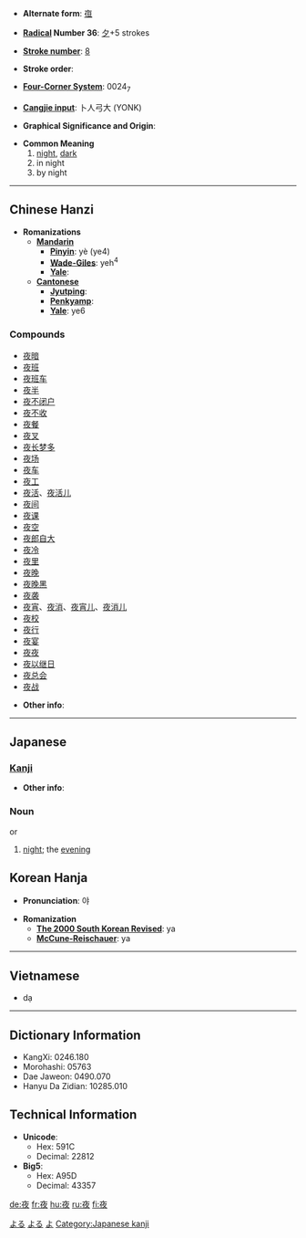 * '''Alternate form''': [[亱]]

* '''[[Wiktionary:Chinese radical index| Radical]] Number 36''': [[Wiktionary:Chinese radical index 夕|夕]]+5 strokes

* '''[[Wiktionary:Chinese total strokes index|Stroke number]]''': [[Wiktionary:Chinese total strokes index 8|8]]

* '''Stroke order''': 

* '''[[Wiktionary:Chinese four corner index|Four-Corner System]]''': 0024<sub>7</sub>

* '''[[Wiktionary:Chinese Cangjie index|Cangjie input]]''': 卜人弓大 (YONK)

* '''Graphical Significance and Origin''': 

* '''Common Meaning'''
*# [[night]], [[dark]]
*# in night
*# by night


----

== Chinese Hanzi ==

* '''Romanizations'''
** '''[[Mandarin]]'''
*** '''[[Pinyin]]''': yè (ye4)
*** '''[[Wade-Giles]]''': yeh<sup>4</sup>
*** '''[[Yale]]''': 
** '''[[Cantonese]]'''
*** '''[[Jyutping]]''':
*** '''[[Penkyamp]]''': 
*** '''[[Yale]]''': ye6

===Compounds===
*[[夜暗]]
*[[夜班]]
*[[夜班车]]
*[[夜半]]
*[[夜不闭户]]
*[[夜不收]]
*[[夜餐]]
*[[夜叉]]
*[[夜长梦多]]
*[[夜场]]
*[[夜车]]
*[[夜工]]
*[[夜活]]、[[夜活儿]]
*[[夜间]]
*[[夜课]]
*[[夜空]]
*[[夜郎自大]]
*[[夜冷]]
*[[夜里]]
*[[夜晚]]
*[[夜晚黑]]
*[[夜袭]]
*[[夜宵]]、[[夜消]]、[[夜宵儿]]、[[夜消儿]]
*[[夜校]]
*[[夜行]]
*[[夜宴]]
*[[夜夜]]
*[[夜以继日]]
*[[夜总会]]
*[[夜战]]

* '''Other info''': 

----

== Japanese ==
[[Category:1000 Japanese basic words|よる]]
[[Category:Japanese language|よる]]
[[Category:Japanese language|よ]]
=== [[Kanji]] ===
{{kanji
|[[や]] (ya)
|[[よ]] (yo), [[よる]] (yoru)
}}
* '''Other info''':  

=== Noun ===
{{janoun|よる|yoru}} or {{janoun|よ|yo}}
# [[night]]; the [[evening]]

== Korean Hanja ==

* '''Pronunciation''': 야

* '''Romanization'''
** '''[[The 2000 South Korean Revised Romanization|The 2000 South Korean Revised]]''': ya
** '''[[McCune-Reischauer]]''': ya

----

==Vietnamese==

* dạ

----

== Dictionary Information ==

* KangXi: 0246.180
* Morohashi: 05763
* Dae Jaweon: 0490.070
* Hanyu Da Zidian: 10285.010

== Technical Information ==

* '''Unicode''':
** Hex: 591C
** Decimal: 22812
* '''Big5''':
** Hex: A95D
** Decimal: 43357

[[Category:Japanese kanji]]

[[de:夜]]
[[fr:夜]]
[[hu:夜]]
[[ru:夜]]
[[fi:夜]]